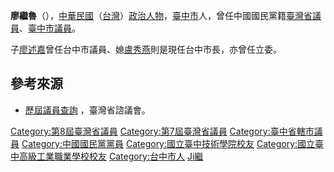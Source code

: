 {{Infobox_officeholder
| name = 廖繼魯		
| image name =		
| width =		
| now = 中華民國（台灣）政治人士	
| period =		
| Sex =男 		
| place of birth =
| date of birth = {{Birth date and age|1942|1|29}}	
| party = {{kmt}}
| educate =
* 省立[[臺中高工|臺中高工]]補校畢業
* 省立[[臺中商專|臺中商專]]空中專科學校肄業
* 革命實踐研究院四十六期結業
| past =
* 臺中市議會議員
* 新峰營造廠經理
* 臺灣區營造同業公會常務理事
* 臺灣省體育會足球協會會長
* 中華民國營造公會名譽理事
* 臺灣省議會第七、八屆議員
}}

'''廖繼魯'''（{{bd|1942年|1月29日|catIdx=Liao廖}}），[[中華民國|中華民國]]（[[台灣|台灣]]）[[政治人物|政治人物]]，[[臺中市|臺中市]]人，曾任中國國民黨籍[[臺灣省議員|臺灣省議員]]、[[臺中市議員|臺中市議員]]。

子[[廖述嘉|廖述嘉]]曾任台中市議員、媳[[盧秀燕|盧秀燕]]則是現任台中市長，亦曾任立委。

==參考來源==
* [http://www.tpa.gov.tw/big5/Councilor/Councilor.asp?keyword=&Expire=ALL&JobZone=7&Submit=%B7j%B4M&cid=2&urlID=20 歷屆議員查詢] {{Wayback|url=http://www.tpa.gov.tw/big5/Councilor/Councilor.asp?keyword=&Expire=ALL&JobZone=7&Submit=%B7j%B4M&cid=2&urlID=20 |date=20131110212142 }}，臺灣省諮議會。
{{TW-poli-bio-stub}}

{{DEFAULTSORT:Liao廖}}
[[Category:第8屆臺灣省議員|Category:第8屆臺灣省議員]]
[[Category:第7屆臺灣省議員|Category:第7屆臺灣省議員]]
[[Category:臺中省轄市議員|Category:臺中省轄市議員]]
[[Category:中國國民黨黨員|Category:中國國民黨黨員]]
[[Category:國立臺中技術學院校友|Category:國立臺中技術學院校友]]
[[Category:國立臺中高級工業職業學校校友|Category:國立臺中高級工業職業學校校友]]
[[Category:台中市人|Category:台中市人]]
[[Category:廖姓|Ji繼]]